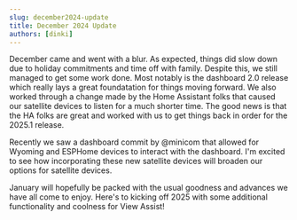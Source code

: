 ```yaml
---
slug: december2024-update
title: December 2024 Update
authors: [dinki]
---
```


December came and went with a blur.  As expected, things did slow down due to holiday commitments and time off with family.  Despite this, we still managed to get some work done.  Most notably is the dashboard 2.0 release which really lays a great foundatation for things moving forward.  We also worked through a change made by the Home Assistant folks that caused our satellite devices to listen for a much shorter time.  The good news is that the HA folks are great and worked with us to get things back in order for the 2025.1 release.

Recently we saw a dashboard commit by @minicom that allowed for Wyoming and ESPHome devices to interact with the dashboard.  I'm excited to see how incorporating these new satellite devices will broaden our options for satellite devices.  

January will hopefully be packed with the usual goodness and advances we have all come to enjoy.  Here's to kicking off 2025 with some additional functionality and coolness for View Assist!